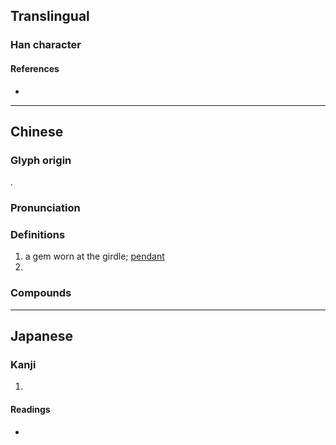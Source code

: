 {{character info/new}}
==Translingual==

===Han character===
{{Han char|rn=96|rad=玉|as=08|sn=12|four=17164|canj=MGSJR|ids=⿰𤣩居}}

====References====
* {{Han ref|kx=0734.090|dkj=21047|dj=1146.150|hdz=21124.070|uh=741A|ud=29722|bh=DAA1|bd=55969}}

----

==Chinese==
{{zh-forms}}

===Glyph origin===
{{Han etym}}
{{Han compound|𤣩|居|ls=psc|c1=s|c2=p|t1=jade}}. 

===Pronunciation===
{{zh-pron
|m=jū
|c=geoi1
|mc=y
|oc=y
|cat=n
}}

===Definitions===
{{zh-hanzi}}

# a gem worn at the girdle; [[pendant]]
# {{surname|lang=zh}}

===Compounds===
{{zh-der|瓊琚|玉佩瓊琚|琚灣}}

----

==Japanese==

===Kanji===
{{ja-kanji|grade=|rs=玉08}}

# {{defn|lang=ja|sort=玉08}}

====Readings====
* {{ja-readings|on=[[きょ]] (kyo), [[こ]] (ko)|kun=|nanori=}}